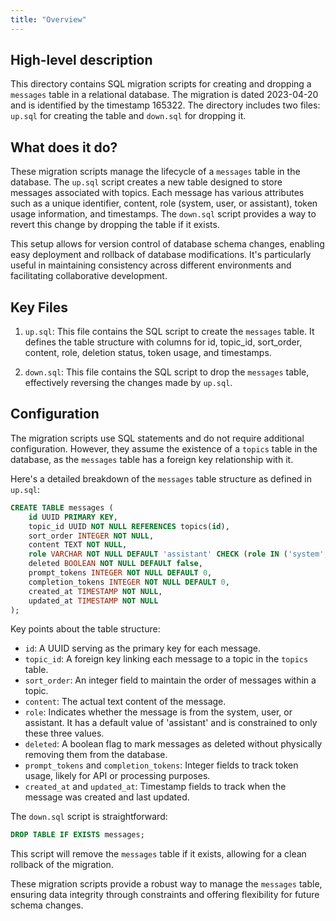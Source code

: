 ```yaml
---
title: "Overview"
---
```


## High-level description
This directory contains SQL migration scripts for creating and dropping a `messages` table in a relational database. The migration is dated 2023-04-20 and is identified by the timestamp 165322. The directory includes two files: `up.sql` for creating the table and `down.sql` for dropping it.

## What does it do?
These migration scripts manage the lifecycle of a `messages` table in the database. The `up.sql` script creates a new table designed to store messages associated with topics. Each message has various attributes such as a unique identifier, content, role (system, user, or assistant), token usage information, and timestamps. The `down.sql` script provides a way to revert this change by dropping the table if it exists.

This setup allows for version control of database schema changes, enabling easy deployment and rollback of database modifications. It's particularly useful in maintaining consistency across different environments and facilitating collaborative development.

## Key Files

1. `up.sql`: This file contains the SQL script to create the `messages` table. It defines the table structure with columns for id, topic_id, sort_order, content, role, deletion status, token usage, and timestamps.

2. `down.sql`: This file contains the SQL script to drop the `messages` table, effectively reversing the changes made by `up.sql`.

## Configuration
The migration scripts use SQL statements and do not require additional configuration. However, they assume the existence of a `topics` table in the database, as the `messages` table has a foreign key relationship with it.

Here's a detailed breakdown of the `messages` table structure as defined in `up.sql`:

```sql
CREATE TABLE messages (
    id UUID PRIMARY KEY,
    topic_id UUID NOT NULL REFERENCES topics(id),
    sort_order INTEGER NOT NULL,
    content TEXT NOT NULL,
    role VARCHAR NOT NULL DEFAULT 'assistant' CHECK (role IN ('system', 'user', 'assistant')),
    deleted BOOLEAN NOT NULL DEFAULT false,
    prompt_tokens INTEGER NOT NULL DEFAULT 0,
    completion_tokens INTEGER NOT NULL DEFAULT 0,
    created_at TIMESTAMP NOT NULL,
    updated_at TIMESTAMP NOT NULL
);
```

Key points about the table structure:

- `id`: A UUID serving as the primary key for each message.
- `topic_id`: A foreign key linking each message to a topic in the `topics` table.
- `sort_order`: An integer field to maintain the order of messages within a topic.
- `content`: The actual text content of the message.
- `role`: Indicates whether the message is from the system, user, or assistant. It has a default value of 'assistant' and is constrained to only these three values.
- `deleted`: A boolean flag to mark messages as deleted without physically removing them from the database.
- `prompt_tokens` and `completion_tokens`: Integer fields to track token usage, likely for API or processing purposes.
- `created_at` and `updated_at`: Timestamp fields to track when the message was created and last updated.

The `down.sql` script is straightforward:

```sql
DROP TABLE IF EXISTS messages;
```

This script will remove the `messages` table if it exists, allowing for a clean rollback of the migration.

These migration scripts provide a robust way to manage the `messages` table, ensuring data integrity through constraints and offering flexibility for future schema changes.